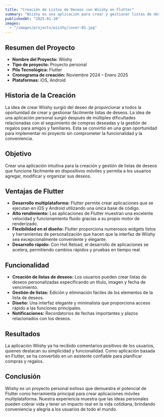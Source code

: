 ```yaml
---
title: "Creación de Listas de Deseos con Wiishy en Flutter"
summary: "Wiishy es una aplicación para crear y gestionar listas de deseos, desarrollada con Flutter. Proporciona una plataforma simple e intuitiva en iOS y Android para agregar, editar y organizar deseos, recibiendo comentarios positivos por su funcionalidad y diseño elegante."
publishedAt: "2025-01-10"
images:
  - "/images/projects/wiishy/cover-01.jpg"
---
```


## Resumen del Proyecto

- **Nombre del Proyecto:** Wiishy
- **Tipo de proyecto:** Proyecto personal
- **Pila Tecnológica:** Flutter
- **Cronograma de creación:** Noviembre 2024 – Enero 2025
- **Plataformas:** iOS, Android

## Historia de la Creación
La idea de crear Wiishy surgió del deseo de proporcionar a todos la oportunidad de crear y gestionar fácilmente listas de deseos. La idea de una aplicación personal surgió después de múltiples dificultades relacionadas con el seguimiento de compras deseadas y la gestión de regalos para amigos y familiares. Esta se convirtió en una gran oportunidad para implementar mi proyecto sin comprometer la funcionalidad y la conveniencia.

## Objetivo
Crear una aplicación intuitiva para la creación y gestión de listas de deseos que funcione fácilmente en dispositivos móviles y permita a los usuarios agregar, modificar y organizar sus deseos.

## Ventajas de Flutter
- **Desarrollo multiplataforma:** Flutter permite crear aplicaciones que se ejecutan en iOS y Android utilizando una única base de código.
- **Alto rendimiento:** Las aplicaciones de Flutter muestran una excelente velocidad y funcionamiento fluido gracias a su propio motor de renderizado.
- **Flexibilidad en el diseño:** Flutter proporciona numerosos widgets listos y herramientas de personalización que hacen que la interfaz de Wiishy sea excepcionalmente conveniente y elegante.
- **Desarrollo rápido:** Con Hot Reload, el desarrollo de aplicaciones se acelera, permitiendo cambios rápidos y pruebas en tiempo real.

## Funcionalidad
- **Creación de listas de deseos:** Los usuarios pueden crear listas de deseos personalizadas especificando un título, imagen y fecha de vencimiento.
- **Gestión de listas:** Edición y eliminación fáciles de los elementos de la lista de deseos.
- **Diseño:** Una interfaz elegante y minimalista que proporciona acceso rápido a las funciones principales.
- **Notificaciones:** Recordatorios de fechas importantes y plazos relacionados con los deseos.

## Resultados
La aplicación Wiishy ya ha recibido comentarios positivos de los usuarios, quienes destacan su simplicidad y funcionalidad. Como aplicación basada en Flutter, se ha convertido en un asistente confiable para planificar compras y regalos.

## Conclusión
Wiishy es un proyecto personal exitoso que demuestra el potencial de Flutter como herramienta principal para crear aplicaciones móviles multiplataforma. Nuestra experiencia muestra que las ideas personales pueden cobrar vida y tener un impacto real en la vida cotidiana, brindando conveniencia y alegría a los usuarios de todo el mundo.
